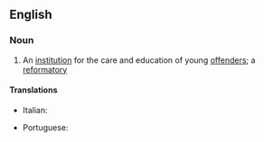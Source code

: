 ==English==

===Noun===
{{wikipedia|Approved School}}
{{en-noun}}

# {{lb|en|British}} An [[institution]] for the care and education of young [[offender]]s; a [[reformatory]]

====Translations====
{{trans-top|reformatory}}
* Italian: {{t|it|riformatorio|m}}
{{trans-mid}}
* Portuguese: {{t|pt|reformatório|m}}
{{trans-bottom}}